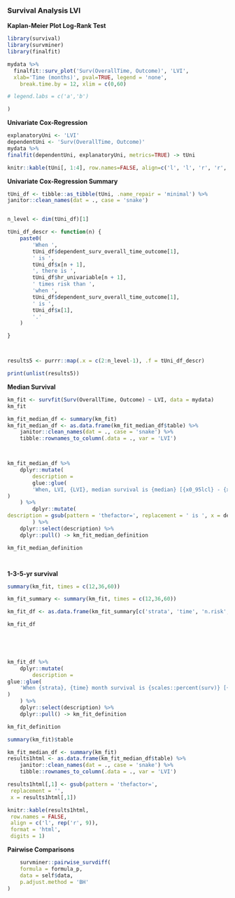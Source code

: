 ### Survival Analysis LVI  

**Kaplan-Meier Plot Log-Rank Test**

```r
library(survival)
library(survminer)
library(finalfit)

mydata %>%
  finalfit::surv_plot('Surv(OverallTime, Outcome)', 'LVI', 
  xlab='Time (months)', pval=TRUE, legend = 'none',
    break.time.by = 12, xlim = c(0,60)

# legend.labs = c('a','b')

)
```

**Univariate Cox-Regression**

```r
explanatoryUni <- 'LVI'
dependentUni <- 'Surv(OverallTime, Outcome)'
mydata %>%
finalfit(dependentUni, explanatoryUni, metrics=TRUE) -> tUni

knitr::kable(tUni[, 1:4], row.names=FALSE, align=c('l', 'l', 'r', 'r', 'r', 'r'))

```

**Univariate Cox-Regression Summary**

```r
tUni_df <- tibble::as_tibble(tUni, .name_repair = 'minimal') %>%
janitor::clean_names(dat = ., case = 'snake')


n_level <- dim(tUni_df)[1]

tUni_df_descr <- function(n) {
    paste0(
        'When ',
        tUni_df$dependent_surv_overall_time_outcome[1],
        ' is ',
        tUni_df$x[n + 1],
        ', there is ',
        tUni_df$hr_univariable[n + 1],
        ' times risk than ',
        'when ',
        tUni_df$dependent_surv_overall_time_outcome[1],
        ' is ',
        tUni_df$x[1],
        '.'
    )

}



results5 <- purrr::map(.x = c(2:n_level-1), .f = tUni_df_descr)

print(unlist(results5))

```

\pagebreak

**Median Survival**

```r
km_fit <- survfit(Surv(OverallTime, Outcome) ~ LVI, data = mydata)
km_fit

km_fit_median_df <- summary(km_fit)
km_fit_median_df <- as.data.frame(km_fit_median_df$table) %>%
    janitor::clean_names(dat = ., case = 'snake') %>%
    tibble::rownames_to_column(.data = ., var = 'LVI')



km_fit_median_df %>%
    dplyr::mutate(
        description =
        glue::glue(
        'When, LVI, {LVI}, median survival is {median} [{x0_95lcl} - {x0_95ucl}, 95% CI] months.'
)
    ) %>%
        dplyr::mutate(
description = gsub(pattern = 'thefactor=', replacement = ' is ', x = description)
        ) %>%
    dplyr::select(description) %>%
    dplyr::pull() -> km_fit_median_definition

km_fit_median_definition




```

**1-3-5-yr survival**

```r
summary(km_fit, times = c(12,36,60))

km_fit_summary <- summary(km_fit, times = c(12,36,60))

km_fit_df <- as.data.frame(km_fit_summary[c('strata', 'time', 'n.risk', 'n.event', 'surv', 'std.err', 'lower', 'upper')])

km_fit_df


     


km_fit_df %>%
    dplyr::mutate(
        description =
glue::glue(
    'When {strata}, {time} month survival is {scales::percent(surv)} [{scales::percent(lower)}-{scales::percent(upper)}, 95% CI].'
)
    ) %>%
    dplyr::select(description) %>%
    dplyr::pull() -> km_fit_definition

km_fit_definition


```

\pagebreak

```r
summary(km_fit)$table

km_fit_median_df <- summary(km_fit)
results1html <- as.data.frame(km_fit_median_df$table) %>%
    janitor::clean_names(dat = ., case = 'snake') %>%
    tibble::rownames_to_column(.data = ., var = 'LVI')

results1html[,1] <- gsub(pattern = 'thefactor=',
 replacement = '',
 x = results1html[,1])

knitr::kable(results1html,
 row.names = FALSE,
 align = c('l', rep('r', 9)),
 format = 'html',
 digits = 1)
```

\pagebreak

**Pairwise Comparisons**

```r

    survminer::pairwise_survdiff(
    formula = formula_p,
    data = self$data,
    p.adjust.method = 'BH'
)
```

\pagebreak


